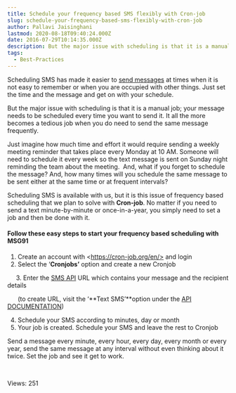 ```yaml
---
title: Schedule your frequency based SMS flexibly with Cron-job
slug: schedule-your-frequency-based-sms-flexibly-with-cron-job
author: Pallavi Jaisinghani
lastmod: 2020-08-18T09:40:24.000Z
date: 2016-07-29T10:14:35.000Z
description: But the major issue with scheduling is that it is a manual job; your message needs to be scheduled every time you want to send it. It all the more becomes a tedious job when you do need to send the same message frequently. 
tags:
  - Best-Practices
---
```


Scheduling SMS has made it easier to [send messages](https://msg91.com "Send Bulk SMS") at times when it is not easy to remember or when you are occupied with other things. Just set the time and the message and get on with your schedule.


But the major issue with scheduling is that it is a manual job; your message needs to be scheduled every time you want to send it. It all the more becomes a tedious job when you do need to send the same message frequently. 


Just imagine how much time and effort it would require sending a weekly meeting reminder that takes place every Monday at 10 AM. Someone will need to schedule it every week so the text message is sent on Sunday night reminding the team about the meeting.  And, what if you forget to schedule the message? And, how many times will you schedule the same message to be sent either at the same time or at frequent intervals?


Scheduling SMS is available with us, but it is this issue of frequency based scheduling that we plan to solve with **Cron-job**. No matter if you need to send a text minute-by-minute or once-in-a-year, you simply need to set a job and then be done with it.


#### Follow these easy steps to start your frequency based scheduling with MSG91


1. Create an account with \<https://cron-job.org/en/> and login
2. Select the ‘**Cronjobs’** option and create a new Cronjob


     3. Enter the [SMS API](https://msg91.com/sms-for-developers "SMS API") URL which contains your message and the recipient details 


      (to create URL, visit the ‘**Text SMS’**option under the [API DOCUMENTATION](http://api.msg91.com/apidoc/textsms/send-sms.php))


4. Schedule your SMS according to minutes, day or month
5. Your job is created. Schedule your SMS and leave the rest to Cronjob


Send a message every minute, every hour, every day, every month or every year, send the same message at any interval without even thinking about it twice. Set the job and see it get to work.


 


 Views: 251


